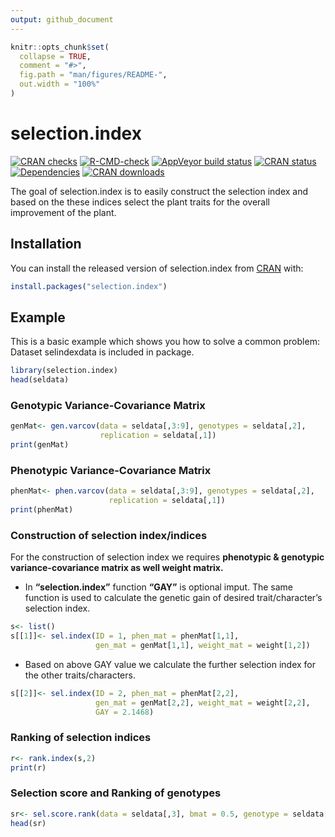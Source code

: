 ```yaml
---
output: github_document
---
```


<!-- README.md is generated from README.Rmd. Please edit that file -->

```r
knitr::opts_chunk$set(
  collapse = TRUE,
  comment = "#>",
  fig.path = "man/figures/README-",
  out.width = "100%"
)
```

# selection.index

<!-- badges: start -->
[![CRAN checks](https://cranchecks.info/badges/summary/selection.index)](https://cran.r-project.org/web/checks/check_results_selection.index.html)
[![R-CMD-check](https://github.com/zankrut20/selection.index/workflows/R-CMD-check/badge.svg)](https://github.com/zankrut20/selection.index/actions)
[![AppVeyor build status](https://ci.appveyor.com/api/projects/status/github/zankrut20/selection.index?branch=master&svg=true)](https://ci.appveyor.com/project/zankrut20/selection.index)
[![CRAN status](https://www.r-pkg.org/badges/version/selection.index)](https://CRAN.R-project.org/package=selection.index)
[![Dependencies](https://tinyverse.netlify.com/badge/selection.index)](https://cran.r-project.org/package=selection.index)
[![CRAN downloads](http://cranlogs.r-pkg.org/badges/last-month/selection.index?color=green)](https://cran.r-project.org/package=selection.index)
<!-- badges: end -->

The goal of selection.index is to easily construct the selection index and based on the these indices select the plant traits for the overall improvement of the plant.

## Installation

You can install the released version of selection.index from [CRAN](https://CRAN.R-project.org) with:

``` r
install.packages("selection.index")
```

## Example

This is a basic example which shows you how to solve a common problem:
Dataset selindexdata is included in package. 

```r
library(selection.index)
head(seldata)
```
### Genotypic Variance-Covariance Matrix
```r
genMat<- gen.varcov(data = seldata[,3:9], genotypes = seldata[,2],
                    replication = seldata[,1])
print(genMat)
```

### Phenotypic Variance-Covariance Matrix
```r
phenMat<- phen.varcov(data = seldata[,3:9], genotypes = seldata[,2],
                      replication = seldata[,1])
print(phenMat)
```

### Construction of selection index/indices
For the construction of selection index we requires **phenotypic & genotypic variance-covariance matrix as well weight matrix.**<br>

+ In **"selection.index"** function **"GAY"** is optional imput. The same function is used to calculate the genetic gain of desired trait/character's selection index. 

```r
s<- list()
s[[1]]<- sel.index(ID = 1, phen_mat = phenMat[1,1], 
                   gen_mat = genMat[1,1], weight_mat = weight[1,2])
```

+ Based on above GAY value we calculate the further selection index for the other traits/characters.
```r
s[[2]]<- sel.index(ID = 2, phen_mat = phenMat[2,2],
                   gen_mat = genMat[2,2], weight_mat = weight[2,2], 
                   GAY = 2.1468)
```

### Ranking of selection indices
```r
r<- rank.index(s,2)
print(r)
```

### Selection score and Ranking of genotypes
```r
sr<- sel.score.rank(data = seldata[,3], bmat = 0.5, genotype = seldata[,2])
head(sr)
```
